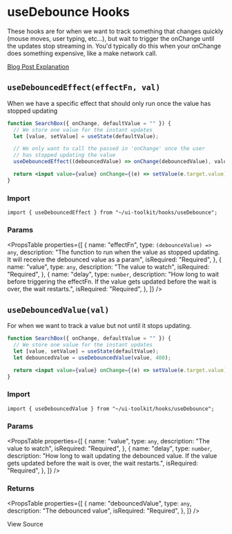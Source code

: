 
# useDebounce Hooks

These hooks are for when we want to track something that changes quickly (mouse moves, user typing, etc...),
but wait to trigger the onChange until the updates stop streaming in. You'd typically do this when your onChange does something expensive, like a make network call.

[Blog Post Explanation](https://dev.to/droopytersen/usedebouncedeffect-hook-4204)

## `useDebouncedEffect(effectFn, val)`

When we have a specific effect that should only run once the value has stopped updating

```jsx
function SearchBox({ onChange, defaultValue = "" }) {
  // We store one value for the instant updates
  let [value, setValue] = useState(defaultValue);

  // We only want to call the passed in 'onChange' once the user
  // has stopped updating the value
  useDebouncedEffect((debouncedValue) => onChange(debouncedValue), value, 300);

  return <input value={value} onChange={(e) => setValue(e.target.value)} />;
}
```

### Import

```tsx
import { useDebouncedEffect } from "~/ui-toolkit/hooks/useDebounce";
```

### Params

<PropsTable
  properties={[
    {
      name: "effectFn",
      type: `(debounceValue) => any`,
      description:
        "The function to run when the value as stopped updating. It will receive the debounced value as a param",
      isRequired: "Required",
    },
    {
      name: "value",
      type: `any`,
      description: "The value to watch",
      isRequired: "Required",
    },
    {
      name: "delay",
      type: `number`,
      description:
        "How long to wait before triggering the effectFn. If the value gets updated before the wait is over, the wait restarts.",
      isRequired: "Required",
    },
  ]}
/>

## `useDebouncedValue(val)`

For when we want to track a value but not until it stops updating.

```jsx
function SearchBox({ onChange, defaultValue = "" }) {
  // We store one value for the instant updates
  let [value, setValue] = useState(defaultValue);
  let debouncedValue = useDebouncedValue(value, 400);

  return <input value={value} onChange={(e) => setValue(e.target.value)} />;
}
```

### Import

```tsx
import { useDebouncedValue } from "~/ui-toolkit/hooks/useDebounce";
```

### Params

<PropsTable
  properties={[
    {
      name: "value",
      type: `any`,
      description: "The value to watch",
      isRequired: "Required",
    },
    {
      name: "delay",
      type: `number`,
      description:
        "How long to wait updating the debounced value. If the value gets updated before the wait is over, the wait restarts.",
      isRequired: "Required",
    },
  ]}
/>

### Returns

<PropsTable
  properties={[
    {
      name: "debouncedValue",
      type: `any`,
      description: "The debounced value",
      isRequired: "Required",
    },
  ]}
/>

<SourceCodeLink path="hooks/useDebounce.ts">View Source</SourceCodeLink>
